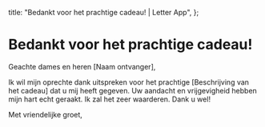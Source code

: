   title: "Bedankt voor het prachtige cadeau! | Letter App",
};

# Bedankt voor het prachtige cadeau!

Geachte dames en heren [Naam ontvanger],

Ik wil mijn oprechte dank uitspreken voor het prachtige [Beschrijving van het cadeau] dat u mij heeft gegeven. Uw aandacht en vrijgevigheid hebben mijn hart echt geraakt. Ik zal het zeer waarderen. Dank u wel!

Met vriendelijke groet,
